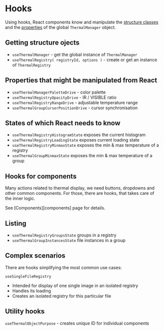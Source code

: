 # Hooks

Using hooks, React components know and manipulate the [structure classes](/core/overview) and the [properties](/core/properties-concept) of the global `ThermalManager` object.

## Getting structure ojects

- `useThermalManager` - get the global instance of `ThermalManager`
- `useThermalRegistry( registryId, options )` - create or get an instance of `ThermalRegistry`

## Properties that might be manipulated from React

- `useThermalManagerPaletteDrive` - color palette
- `useThermalRegistryOpacityDrive` - IR / VISIBLE ratio
- `useThermalRegistryRangeDrive` - adjustable temperature range
- `useThermalGroupCursorPositionDrive` - cursor synchronisation

## States of which React needs to know

- `useThermalRegistryHistogramState` exposes the current histogram
- `useThermalRegistryLoadingState` exposes current loading state
- `useThermalRegistryMinmaxState` exposes the min & max temperature of a registry
- `useThermalGroupMinmaxState` exposes the min & max temperature of a group

## Hooks for components

Many actions related to thermal display, we need buttons, dropdowns and other common components. For those, there are hooks, that takes care of the inner logic.

See [Components][components] page for details.

## Listing

- `useThermalRegistryGroupsState` groups in a registry
- `useThermalGroupInstancesState` file instances in a group

## Complex scenarios

There are hooks simplifying the most common use cases:

`useSingleFileRegistry`

- Intended for display of one single image in an isolated registry
- Handles its loading
- Creates an isolated registry for this particular file

## Utility hooks

`useThermalObjectPurpose` - creates unique ID for individual components